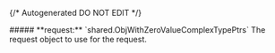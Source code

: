 {/* Autogenerated DO NOT EDIT  */}

<Collapsible>
    ##### **request:** `shared.ObjWithZeroValueComplexTypePtrs`
    The request object to use for the request.
    <Collapsible.Break/>
    <ObjWithZeroValueComplexTypePtrs/>
</Collapsible>

